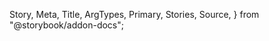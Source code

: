   Story,
  Meta,
  Title,
  ArgTypes,
  Primary,
  Stories,
  Source,
} from "@storybook/addon-docs";

<Meta of={SelectStories} />

<Title />

<a
  href="https://www.figma.com/file/YF8AvIq0MclfhGDvKgzypp/ioBricks-Design-System?type=design&node-id=3310%3A38931&mode=design&t=KlerdyEMWSQWLAVX-1"
  target="\_blank"
>
  View figma design
</a>

<Primary />

## How to set up

Select is made using the styles of the following components: [Input](https://www.figma.com/file/YF8AvIq0MclfhGDvKgzypp/ioBricks-Design-System?type=design&node-id=1503%3A22828&mode=design&t=KeI2zscsNFcspEfb-1) & [Dropdown](https://www.figma.com/file/YF8AvIq0MclfhGDvKgzypp/ioBricks-Design-System?type=design&node-id=3310%3A38931&mode=design&t=KlerdyEMWSQWLAVX-1). Add the following configurations to the `theme.tsx`, `Input.ts` and `Dropdown.ts` files, respectively.

```tsx dark
const theme = {
  components: {
    Input: ConfigInput,
    Dropdown: ConfigDropdown,
  },
};
```

## Props

<ArgTypes of={SelectStories} />

## Stories

<Stories title="" />
